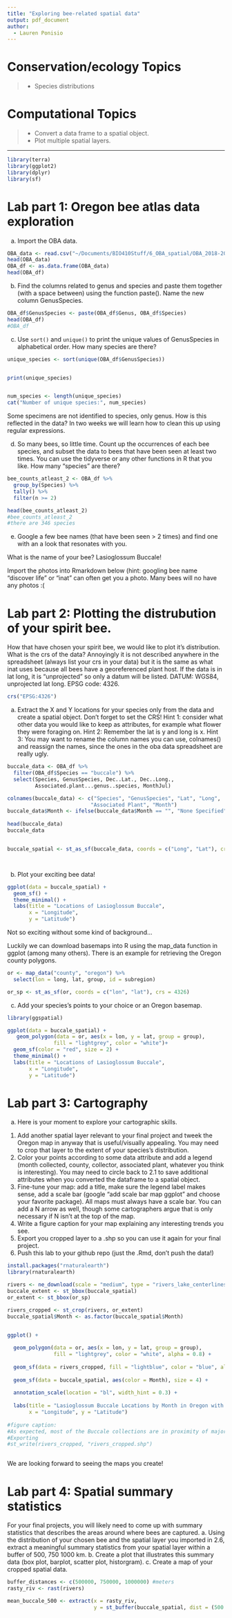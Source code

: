```yaml
---
title: "Exploring bee-related spatial data"
output: pdf_document
author:
  - Lauren Ponisio
---
```


<!-- Lesson Overview -->

# Conservation/ecology Topics 

> - Species distributions 

# Computational Topics
> -  Convert a data frame to a spatial object.
> -  Plot multiple spatial layers.

-------------------------------
```r
library(terra)
library(ggplot2)
library(dplyr)
library(sf)
```

# Lab part 1: Oregon bee atlas data exploration 

a. Import the OBA data.
```r
OBA_data <- read.csv("~/Documents/BIO410Stuff/6_OBA_spatial/OBA_2018-2023.csv")
head(OBA_data)
OBA_df <- as.data.frame(OBA_data)
head(OBA_df)
```

b. Find the columns related to genus and species and paste them together (with a space between) using the function paste(). Name the new column GenusSpecies.
```r
OBA_df$GenusSpecies <- paste(OBA_df$Genus, OBA_df$Species)
head(OBA_df)
#OBA_df
```
c. Use `sort()` and `unique()` to print the unique values of GenusSpecies in alphabetical order.  How many species are there? 

```r

unique_species <- sort(unique(OBA_df$GenusSpecies))


print(unique_species)


num_species <- length(unique_species)
cat("Number of unique species:", num_species)

```

Some specimens are not identified to species, only genus. How is this reflected in the data? 
In two weeks we will learn how to clean this up using regular expressions. 

d. So many bees, so little time. Count up the occurrences of each bee species, and subset the data to bees that have been seen at least two times. 
You can use the tidyverse or any other functions in R that you like. How many "species" are there? 

```r
bee_counts_atleast_2 <- OBA_df %>%
  group_by(Species) %>%
  tally() %>%
  filter(n >= 2)

head(bee_counts_atleast_2)
#bee_counts_atleast_2
#there are 346 species
```

e. Google a few bee names (that have been seen > 2 times) and find one with an a look that resonates with you.

What is the name of your bee? Lasioglossum Buccale!

Import the photos into Rmarkdown below (hint: googling bee name "discover life" or "inat" can often get you a photo. Many bees will no have any photos :( 

# Lab part 2: Plotting the distrubution of your spirit bee. 

How that have chosen your spirit bee, we would like to plot it's distribution. What is the crs of the data? Annoyingly it is not described anywhere in the spreadsheet (always list your crs in your data) but it is the same as what inat uses because all bees have a georeferenced plant host. If the data is in lat long, it is "unprojected" so only a datum will be listed. 
DATUM: WGS84, unprojected lat long. EPSG code: 4326. 


```r
crs("EPSG:4326")
```

a. Extract the X and Y locations for your species only from the data and create a spatial object. Don't forget to set the CRS! 
Hint 1: consider what other data you would like to keep as attributes, for example what flower they were foraging on. Hint 2: Remember the lat is y and long is x. 
Hint 3: You may want to rename the column names you can use, colnames() and reassign the names, since the ones in the oba data spreadsheet are really ugly. 

```r
buccale_data <- OBA_df %>%
  filter(OBA_df$Species == "buccale") %>%
  select(Species, GenusSpecies, Dec..Lat., Dec..Long.,
         Associated.plant...genus..species, MonthJul)

colnames(buccale_data) <- c("Species", "GenusSpecies", "Lat", "Long",
                           "Associated Plant", "Month")
buccale_data$Month <- ifelse(buccale_data$Month == "", "None Specified", buccale_data$Month)
  
head(buccale_data)
buccale_data


buccale_spatial <- st_as_sf(buccale_data, coords = c("Long", "Lat"), crs = 4326)




```

b. Plot your exciting bee data!

```r
ggplot(data = buccale_spatial) +
  geom_sf() +
  theme_minimal() +
  labs(title = "Locations of Lasioglossum Buccale",
       x = "Longitude",
       y = "Latitude")
```

Not so exciting without some kind of background... 

Luckily we can download basemaps into R using the map_data function in ggplot (among many others). There is an example for retrieving the Oregon county polygons. 

```r
or <- map_data("county", "oregon") %>% 
  select(lon = long, lat, group, id = subregion)

or_sp <- st_as_sf(or, coords = c("lon", "lat"), crs = 4326)

```

c. Add your species's points to your choice or an Oregon basemap. 

```r
library(ggspatial)

ggplot(data = buccale_spatial) +
   geom_polygon(data = or, aes(x = lon, y = lat, group = group), 
               fill = "lightgrey", color = "white")+  
  geom_sf(color = "red", size = 2) +
  theme_minimal() +
  labs(title = "Locations of Lasioglossum Buccale",
       x = "Longitude",
       y = "Latitude")

```
# Lab part 3: Cartography

a. Here is your moment to explore your cartographic skills. 
1. Add another spatial layer relevant to your final project and tweek the Oregon map in anyway that is useful/visually appealing. You may need to crop that layer to the extent of your species's distribution. 
2. Color your points according to some data attribute and add a legend (month collected, county, collector, associated plant, whatever you think is interesting). You may need to circle back to 2.1 to save
additional attributes when you converted the dataframe to a spatial object. 
3. Fine-tune your map: add a title, make sure the legend label makes sense, add a scale bar (google "add scale bar map ggplot" and choose your favorite package). All maps must always have a scale bar. You can add a N arrow as well, though some cartographers argue that is only necessary if N isn't at the top of the map.
4. Write a figure caption for your map explaining any interesting trends you see. 
5. Export you cropped layer to a .shp so you can use it again for your final project.
6. Push this lab to your github repo (just the .Rmd, don't push the data!)

```r
install.packages("rnaturalearth")
library(rnaturalearth)

rivers <- ne_download(scale = "medium", type = "rivers_lake_centerlines", category = "physical")
buccale_extent <- st_bbox(buccale_spatial)
or_extent <- st_bbox(or_sp)

rivers_cropped <- st_crop(rivers, or_extent)
buccale_spatial$Month <- as.factor(buccale_spatial$Month)


ggplot() +
  
  geom_polygon(data = or, aes(x = lon, y = lat, group = group), 
               fill = "lightgrey", color = "white", alpha = 0.8) +
  
  geom_sf(data = rivers_cropped, fill = "lightblue", color = "blue", alpha = 0.3) +
  
  geom_sf(data = buccale_spatial, aes(color = Month), size = 4) + 
  
  annotation_scale(location = "bl", width_hint = 0.3) +
  
  labs(title = "Lasioglossum Buccale Locations by Month in Oregon with Major Rivers",
       x = "Longitude", y = "Latitude") 
  
#figure caption:
#As expected, most of the Buccale collections are in proximity of major rivers, which makes sense since most major forests/wildlife areas are in proximity of bodies of water. However there are some outliers near the Oregon Coast, but small creeks near the Ocean and the Ocean itself can explain this variation. 
#Exporting
#st_write(rivers_cropped, "rivers_cropped.shp")



```

We are looking forward to seeing the maps you create! 

# Lab part 4: Spatial summary statistics
 For your final projects, you will likely need to come up with summary statistics that describes the areas around where bees are captured. 
a. Using the distribution of your chosen bee and the spatial layer you imported in 2.6, extract a meaningful summary statistics from your spatial layer within a buffer of 500, 750 1000 km.
b. Create a plot that illustrates this summary data (box plot, barplot, scatter plot, historgram). 
c. Create a map of your cropped spatial data.

```r
buffer_distances <- c(500000, 750000, 1000000) #meters
rasty_riv <- rast(rivers)

mean_buccale_500 <- extract(x = rasty_riv, 
                            y = st_buffer(buccale_spatial, dist = (500 * 1000)), fun = mean)





```